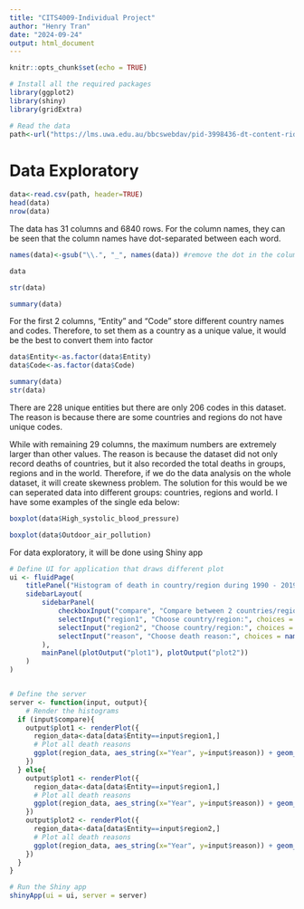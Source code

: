 ```yaml
---
title: "CITS4009-Individual Project"
author: "Henry Tran"
date: "2024-09-24"
output: html_document
---
```


```r
knitr::opts_chunk$set(echo = TRUE)
```

```r
# Install all the required packages
library(ggplot2)
library(shiny)
library(gridExtra)
```

```r
# Read the data
path<-url("https://lms.uwa.edu.au/bbcswebdav/pid-3998436-dt-content-rid-47695412_1/courses/CITS4009_SEM-2_2024/Countries%20and%20death%20causes.csv")
```

# Data Exploratory
```r
data<-read.csv(path, header=TRUE)
head(data)
nrow(data)
```
The data has 31 columns and 6840 rows. For the column names, they can be seen that the column names have dot-separated between each word.

```r
names(data)<-gsub("\\.", "_", names(data)) #remove the dot in the column names

data
```

```r
str(data)
```
```r
summary(data)
```
For the first 2 columns, "Entity" and "Code" store different country names and codes. Therefore, to set them as a country as a unique value, it would be the best to convert them into factor

```r
data$Entity<-as.factor(data$Entity)
data$Code<-as.factor(data$Code)

summary(data)
str(data)
```
There are 228 unique entities but there are only 206 codes in this dataset. The reason is because there are some countries and regions do not have unique codes.

While with remaining 29 columns, the maximum numbers are extremely larger than other values. The reason is because the dataset did not only record deaths of countries, but it also recorded the total deaths in groups, regions and in the world. Therefore, if we do the data analysis on the whole dataset, it will create skewness problem. The solution for this would be we can seperated data into different groups: countries, regions and world. I have some examples of the single eda below:

```r
boxplot(data$High_systolic_blood_pressure)
```
```r
boxplot(data$Outdoor_air_pollution)
```


For data exploratory, it will be done using Shiny app

```r
# Define UI for application that draws different plot
ui <- fluidPage(
    titlePanel("Histogram of death in country/region during 1990 - 2019"),
    sidebarLayout(
        sidebarPanel(
            checkboxInput("compare", "Compare between 2 countries/regions", FALSE),
            selectInput("region1", "Choose country/region:", choices = unique(data$Entity)),
            selectInput("region2", "Choose country/region:", choices = unique(data$Entity)),
            selectInput("reason", "Choose death reason:", choices = names(data)[4:31]),
        ),
        mainPanel(plotOutput("plot1"), plotOutput("plot2"))
    )
)


# Define the server
server <- function(input, output){
    # Render the histograms
  if (input$compare){
    output$plot1 <- renderPlot({
      region_data<-data[data$Entity==input$region1,]
      # Plot all death reasons
      ggplot(region_data, aes_string(x="Year", y=input$reason)) + geom_line(color="blue") + labs(x="Year", y = input$reason)
    })
  } else{
    output$plot1 <- renderPlot({
      region_data<-data[data$Entity==input$region1,]
      # Plot all death reasons
      ggplot(region_data, aes_string(x="Year", y=input$reason)) + geom_line(color="blue") + labs(x="Year", y = input$reason)
    })
    output$plot2 <- renderPlot({
      region_data<-data[data$Entity==input$region2,]
      # Plot all death reasons
      ggplot(region_data, aes_string(x="Year", y=input$reason)) + geom_line(color="blue") + labs(x="Year", y = input$reason)
    })
  }
}

# Run the Shiny app
shinyApp(ui = ui, server = server)
```





